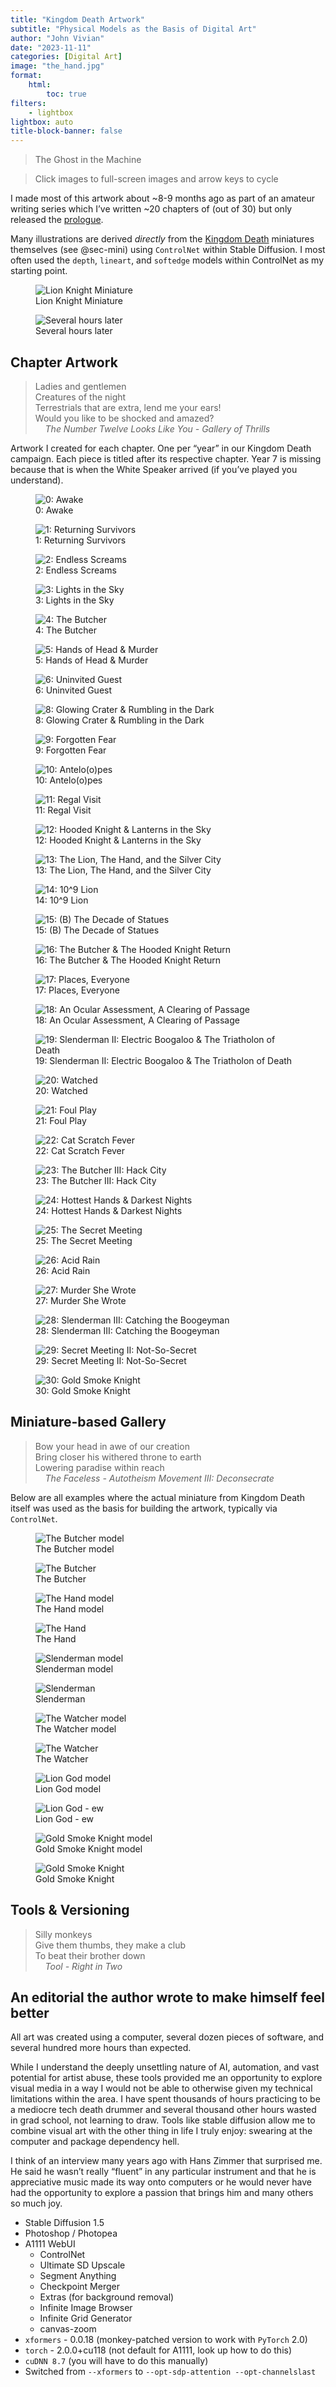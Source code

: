 ```yaml
---
title: "Kingdom Death Artwork"
subtitle: "Physical Models as the Basis of Digital Art"
author: "John Vivian"
date: "2023-11-11"
categories: [Digital Art]
image: "the_hand.jpg"
format: 
    html:
        toc: true
filters:
    - lightbox
lightbox: auto
title-block-banner: false
---
```


> The Ghost in the Machine

::: {.callout-note}
> Click images to full-screen images and arrow keys to cycle
:::


I made most of this artwork about ~8-9 months ago as part of an amateur writing series which I've written ~20 chapters of (out of 30) but only released the [prologue](https://github.com/jvivian/blog/tree/main/posts/kd-awake).

Many illustrations are derived *directly* from the [Kingdom Death](https://build.kingdomdeath.com/) miniatures themselves (see @sec-mini) using `ControlNet` within Stable Diffusion. I most often used the `depth`, `lineart`, and `softedge` models within ControlNet as my starting point.

::: grid
::: g-col-6
![Lion Knight Miniature](imgs/models/Lion-Knight.JPG){#fig-mini group="demo"}
:::

::: g-col-6
![Several hours later](imgs/Lion-Knight-4k.jpg){#fig-hanno group="demo"}
:::
:::

## Chapter Artwork
> Ladies and gentlemen<br> Creatures of the night<br> Terrestrials that are extra, lend me your ears!<br> Would you like to be shocked and amazed?<br>
&nbsp;&nbsp;&nbsp;&nbsp;_The Number Twelve Looks Like You - Gallery of Thrills_

Artwork I created for each chapter. One per "year" in our Kingdom Death campaign. Each piece is titled after its respective chapter. Year 7 is missing because that is when the White Speaker arrived (if you've played you understand).

::: grid
::: g-col-6
![0: Awake](imgs/ch00a-wide.jpg){group="gallery"}
:::

::: g-col-6
![1: Returning Survivors](imgs/ch01.png){group="gallery"}
:::
:::

::: grid
::: g-col-6
![2: Endless Screams](imgs/ch02-endless-screams-4k.jpg){group="gallery"}
:::

::: g-col-6
![3: Lights in the Sky](imgs/lights-in-the-sky.jpg){group="gallery"}
:::
:::

::: grid
::: g-col-6
![4: The Butcher](imgs/The-Butcher-4k.jpg){group="gallery"}
:::

::: g-col-6
![5: Hands of Head & Murder](imgs/ch05-b.png){group="gallery"}
:::
:::

::: grid
::: g-col-6
![6: Uninvited Guest](imgs/ch06.png){group="gallery"}
:::

::: g-col-6
![8: Glowing Crater & Rumbling in the Dark](imgs/ch08.png){group="gallery"}
:::
:::

::: grid
::: g-col-6
![9: Forgotten Fear](imgs/ch09.png){group="gallery"}
:::

::: g-col-6
![10: Antelo(o)p~~e~~s](imgs/ch10.png){group="gallery"}
:::
:::

::: grid
::: g-col-6
![11: Regal Visit](imgs/the_hand.jpg){group="gallery"}
:::

::: g-col-6
![12: Hooded Knight & Lanterns in the Sky](imgs/ch12.png){group="gallery"}
:::
:::

::: grid
::: g-col-6
![13: The Lion, The Hand, and the Silver City](imgs/ch13-b.png){group="gallery"}
:::

::: g-col-6
![14: 10^9 Lion](imgs/ch14.png){group="gallery"}
:::
:::

::: grid
::: g-col-6
![15: (B) The Decade of Statues](imgs/Time-Phoenix-4k.jpg){group="gallery"}
:::

::: g-col-6
![16: The Butcher & The Hooded Knight Return](imgs/ch16.png){group="gallery"}
:::
:::

::: grid
::: g-col-6
![17: Places, Everyone](imgs/Lion-Knight-4k.jpg){group="gallery"}
:::

::: g-col-6
![18: An Ocular Assessment, A Clearing of Passage](imgs/warlord-armor.jpg){group="gallery"}
:::
:::

::: grid
::: g-col-6
![19: Slenderman II: Electric Boogaloo & The Triatholon of Death](imgs/triathalon-redone.jpg){group="gallery"}
:::

::: g-col-6
![20: Watched](imgs/ch20.png){group="gallery"}
:::
:::

::: grid
::: g-col-6
![21: Foul Play](imgs/ch21.png){group="gallery"}
:::

::: g-col-6
![22: Cat Scratch Fever](imgs/ch22.png){group="gallery"}
:::
:::

::: grid
::: g-col-6
![23: The Butcher III: Hack City](imgs/Butcher-HackCityh.jpg){group="gallery"}
:::

::: g-col-6
![24: Hottest Hands & Darkest Nights](imgs/Watcher-redo.jpg){group="gallery"}
:::
:::

::: grid
::: g-col-6
![25: The Secret Meeting](imgs/00005.jpg){group="gallery"}
:::

::: g-col-6
![26: Acid Rain](imgs/DBK.jpg){group="gallery"}
:::
:::

::: grid
::: g-col-6
![27: Murder She Wrote](imgs/horripilation.jpg){group="gallery"}
:::

::: g-col-6
![28: Slenderman III: Catching the Boogeyman](imgs/slendyboi.jpg){group="gallery"}
:::
:::

::: grid
::: g-col-6
![29: Secret Meeting II: Not-So-Secret](imgs/Lion-God.jpg){group="gallery"}
:::

::: g-col-6
![30: Gold Smoke Knight](imgs/GSK-4k-upscaled.jpg){group="gallery"}
:::
:::

## Miniature-based Gallery {#sec-mini}
> Bow your head in awe of our creation<br> Bring closer his withered throne to earth<br> Lowering paradise within reach<br>
&nbsp;&nbsp;&nbsp;&nbsp;_The Faceless - Autotheism Movement III: Deconsecrate_



Below are all examples where the actual miniature from Kingdom Death itself was used as the basis for building the artwork, typically via `ControlNet`.


::: grid
::: g-col-6
![The Butcher model](imgs/models/The_Butcher.JPG){group="mini"}
:::

::: g-col-6
![The Butcher](imgs/The-Butcher-4k.jpg){group="mini"}
:::
:::

::: grid
::: g-col-6
![The Hand model](imgs/models/The-Hand.JPG){group="mini"}
:::

::: g-col-6
![The Hand](imgs/the_hand.jpg){group="mini"}
:::
:::

::: grid
::: g-col-6
![Slenderman model](imgs/models/slenderman.png){group="mini"}
:::

::: g-col-6
![Slenderman](imgs/slendyboi.jpg){group="mini"}
:::
:::

::: grid
::: g-col-6
![The Watcher model](imgs/models/watcher-uncropped.JPG){group="mini"}
:::

::: g-col-6
![The Watcher](imgs/Watcher-redo.jpg){group="mini"}
:::
:::

::: grid
::: g-col-6
![Lion God model](imgs/models/lion-god.png){group="mini"}
:::

::: g-col-6
![Lion God - ew](imgs/Lion-God.jpg){group="mini"}
:::
:::

::: grid
::: g-col-6
![Gold Smoke Knight model](imgs/models/gsk.JPG){group="mini"}
:::

::: g-col-6
![Gold Smoke Knight](imgs/GSK-4k-upscaled.jpg){group="mini"}
:::
:::


## Tools & Versioning
> Silly monkeys<br> Give them thumbs, they make a club<br> To beat their brother down<br>&nbsp;&nbsp;&nbsp;&nbsp;_Tool - Right in Two_

::: {.callout-note collapse="true"}
## An editorial the author wrote to make himself feel better
All art was created using a computer, several dozen pieces of software, and several hundred more hours than expected.

While I understand the deeply unsettling nature of AI, automation, and vast potential for artist abuse, these tools provided me an opportunity to explore visual media in a way I would not be able to otherwise given my technical limitations within the area. I have spent thousands of hours practicing to be a mediocre tech death drummer and several thousand other hours wasted in grad school, not learning to draw. Tools like stable diffusion allow me to combine visual art with the other thing in life I truly enjoy: swearing at the computer and package dependency hell.

I think of an interview many years ago with Hans Zimmer that surprised me. He said he wasn't really "fluent" in any particular instrument and that he is appreciative music made its way onto computers or he would never have had the opportunity to explore a passion that brings him and many others so much joy.
:::

-   Stable Diffusion 1.5
-   Photoshop / Photopea
-   A1111 WebUI
    - ControlNet
    - Ultimate SD Upscale
    - Segment Anything
    - Checkpoint Merger
    - Extras (for background removal)
    - Infinite Image Browser
    - Infinite Grid Generator
    - canvas-zoom
-   `xformers` - 0.0.18 (monkey-patched version to work with `PyTorch` 2.0)
-   `torch` - 2.0.0+cu118 (not default for A1111, look up how to do this)
-   `cuDNN 8.7` (you will have to do this manually)
-   Switched from `--xformers` to `--opt-sdp-attention --opt-channelslast`
